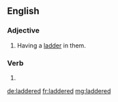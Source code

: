 ==English==

===Adjective===
{{en-adj}}

# {{context|of tights, stockings, etc|lang=en}} Having a [[ladder]] in them.

===Verb===
{{head|en|verb form}}

# {{en-past of|ladder}}

[[de:laddered]]
[[fr:laddered]]
[[mg:laddered]]